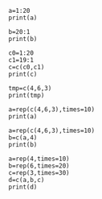 ```{#exercise1.1}
a=1:20
print(a)

b=20:1
print(b)

c0=1:20
c1=19:1
c=c(c0,c1)
print(c)

tmp=c(4,6,3)
print(tmp)

a=rep(c(4,6,3),times=10)
print(a)

a=rep(c(4,6,3),times=10)
b=c(a,4)
print(b)

a=rep(4,times=10)
b=rep(6,times=20)
c=rep(3,times=30)
d=c(a,b,c)
print(d)

```

``` {#exercise1.1}


```

```{}
```

```         
```

```         
```
